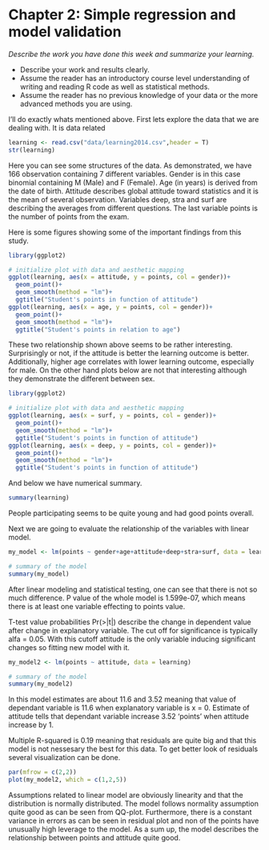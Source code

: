 # Chapter 2: Simple regression and model validation

*Describe the work you have done this week and summarize your learning.*

- Describe your work and results clearly. 
- Assume the reader has an introductory course level understanding of writing and reading R code as well as statistical methods.
- Assume the reader has no previous knowledge of your data or the more advanced methods you are using.

I'll do exactly whats mentioned above. First lets explore the data that we are dealing with. It is data related 

```r
learning <- read.csv("data/learning2014.csv",header = T)
str(learning)

```
Here you can see some structures of the data. As demonstrated, we have 166 observation containing 7 different variables. 
Gender is in this case binomial containing M (Male) and F (Female). 
Age (in years) is derived from the date of birth. 
Attitude describes global attitude toward statistics and it is the mean of several observation. 
Variables deep, stra and surf are describing the averages from different questions. 
The last variable points is the number of points from the exam.

Here is some figures showing some of the important findings from this study.

```r

library(ggplot2)

# initialize plot with data and aesthetic mapping
ggplot(learning, aes(x = attitude, y = points, col = gender))+
  geom_point()+
  geom_smooth(method = "lm")+
  ggtitle("Student's points in function of attitude")
ggplot(learning, aes(x = age, y = points, col = gender))+
  geom_point()+
  geom_smooth(method = "lm")+
  ggtitle("Student's points in relation to age")
```
These two relationship shown above seems to be rather interesting. Surprisingly or not, if the attitude is better the learning outcome is better. 
Additionally, higher age correlates with lower learning outcome, especially for male.
On the other hand plots below are not that interesting although they demonstrate the different between sex.
```r
library(ggplot2)

# initialize plot with data and aesthetic mapping
ggplot(learning, aes(x = surf, y = points, col = gender))+
  geom_point()+
  geom_smooth(method = "lm")+
  ggtitle("Student's points in function of attitude")
ggplot(learning, aes(x = deep, y = points, col = gender))+
  geom_point()+
  geom_smooth(method = "lm")+
  ggtitle("Student's points in function of attitude")
```
And below we have numerical summary.
```r
summary(learning)
```
People participating seems to be quite young and had good points overall.

Next we are going to evaluate the relationship of the variables with linear model.

```r
my_model <- lm(points ~ gender+age+attitude+deep+stra+surf, data = learning)

# summary of the model
summary(my_model)
```
After linear modeling and statistical testing, one can see that there is not so much difference. P value of the whole model is  1.599e-07, which means there is at least one variable effecting to points value.

T-test value probabilities Pr(>|t|) describe the change in dependent value after change in explanatory variable. The cut off for significance is typically alfa = 0.05. With this cutoff attitude is the only variable inducing significant changes so fitting new model with it. 


```r
my_model2 <- lm(points ~ attitude, data = learning)

# summary of the model
summary(my_model2)

```
In this model estimates are about 11.6 and 3.52 meaning that value of dependant variable is 11.6 when explanatory variable is x = 0. Estimate of attitude tells that dependant variable increase 3.52 'points' when attitude increase by 1.

Multiple R-squared is 0.19 meaning that residuals are quite big and that this model is not nessesary the best for this data. To get better look of residuals several visualization can be done.

```r
par(mfrow = c(2,2))
plot(my_model2, which = c(1,2,5))
```

Assumptions related to linear model are obviously linearity and that the distribution is normally distributed. The model follows normality assumption quite good as can be seen from QQ-plot. Furthermore, there is a constant variance in errors as can be seen in residual plot and non of the points have unusually high leverage to the model. As a sum up, the model describes the relationship between points and attitude quite good.
